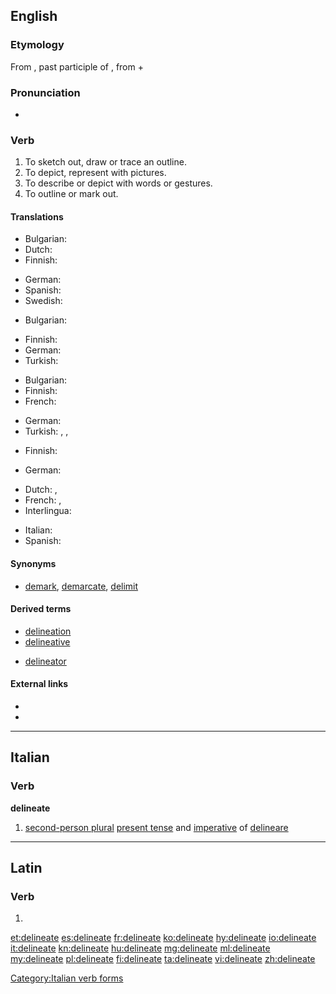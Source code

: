 ==English==

===Etymology===
From {{etyl|la|en}} {{term|delineatus||lang=la}}, past participle of {{m|la|dēlīneo||to sketch out, to delineate}}, from {{term|de-||lang=la}} + {{m|la|līnea||line}}

===Pronunciation===
* {{a|UK}} {{IPA|/dɪˈlɪniːeɪt/}}

===Verb===
{{en-verb|delineat|es}}

# To sketch out, draw or trace an outline.
# To depict, represent with pictures.
# To describe or depict with words or gestures.
# To outline or mark out.

====Translations====
{{trans-top|To sketch out, draw or trace an outline}}
* Bulgarian: {{t+|bg|очертавам}}
* Dutch: {{t+|nl|afbakenen}}
* Finnish: {{t+|fi|hahmotella}}
{{trans-mid}}
* German: {{t+|de|umreißen}}
* Spanish: {{t+|es|delinear}}
* Swedish: {{t+|sv|skissera}}
{{trans-bottom}}

{{trans-top|To depict, represent with pictures}}
* Bulgarian: {{t+|bg|скицирам}}
{{trans-mid}}
* Finnish: {{t+|fi|kuvata}}
* German: {{t+|de|skizzieren}}
* Turkish: {{t+|tr|resmetmek}}
{{trans-bottom}}

{{trans-top|To describe or depict with words or gestures}}
* Bulgarian: {{t+|bg|обрисувам}}
* Finnish: {{t+|fi|kuvailla}}
* French: {{t+|fr|décrire}}
{{trans-mid}}
* German: {{t+|de|schildern}}
* Turkish: {{t+|tr|betimlemek}}, {{t+|tr|tasvir etmek}}, {{t+|tr|tarif etmek}}
{{trans-bottom}}

{{trans-top|To outline or mark out}}
* Finnish: {{t+|fi|rajata}}
{{trans-mid}}
* German: {{t+|de|abgrenzen}}
{{trans-bottom}}
{{checktrans-top|}}
* Dutch: {{t|nl|aflijnen}}, {{t|nl|uittekenen}}
* French: {{t+|fr|délimiter}}, 
* Interlingua: {{t|ia|delinear}}
{{trans-mid}}
* Italian: {{t+|it|delineare}}
* Spanish: {{t+|es|delinear}}
{{trans-bottom}}

====Synonyms====
* {{sense|to mark the limits or boundaries}} [[demark]], [[demarcate]], [[delimit]]

====Derived terms====
{{rel-top|terms derived from delineate}}
* [[delineation]]
* [[delineative]]
{{rel-mid}}
* [[delineator]]
{{rel-bottom}}

====External links====
* {{R:Webster 1913}}
* {{R:Century 1911}}

----

==Italian==

===Verb===
'''delineate'''

# [[second-person plural]] [[present tense]] and [[imperative]] of [[delineare]]

[[Category:Italian verb forms]]

----

==Latin==

===Verb===
{{la-verb-form|dēlīneāte}}

# {{conjugation of|dēlīneō||1|p|pres|act|imp|lang=la}}

[[et:delineate]]
[[es:delineate]]
[[fr:delineate]]
[[ko:delineate]]
[[hy:delineate]]
[[io:delineate]]
[[it:delineate]]
[[kn:delineate]]
[[hu:delineate]]
[[mg:delineate]]
[[ml:delineate]]
[[my:delineate]]
[[pl:delineate]]
[[fi:delineate]]
[[ta:delineate]]
[[vi:delineate]]
[[zh:delineate]]